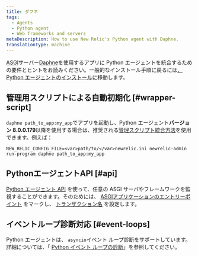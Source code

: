 ```yaml
---
title: ダフネ
tags:
  - Agents
  - Python agent
  - Web frameworks and servers
metaDescription: How to use New Relic's Python agent with Daphne.
translationType: machine
---
```


[ASGI](https://asgi.readthedocs.io/en/latest/)サーバー[Daphne](https://github.com/django/daphne)を使用するアプリに Python エージェントを統合するための要件とヒントをお読みください。一般的なインストール手順に戻るには[、Python エージェントのインストール](/docs/agents/python-agent/installation-configuration/python-agent-installation)に移動します。

## 管理用スクリプトによる自動初期化 [#wrapper-script]

`daphne path_to_app:my_app`でアプリを起動し、Python エージェント**バージョン 8.0.0.179**以降を使用する場合は、推奨される[管理スクリプト統合方法](/docs/agents/python-agent/installation-configuration/python-agent-installation#integration)を使用できます。例えば：

```
NEW_RELIC_CONFIG_FILE=<var>path/to/</var>newrelic.ini newrelic-admin run-program daphne path_to_app:my_app
```

## PythonエージェントAPI [#api]

[Python エージェント API](/docs/agents/python-agent/python-agent-api) を使って、任意の ASGI サーバやフレームワークを監視することができます。そのためには、 [ASGIアプリケーションのエントリーポイント](/docs/agents/python-agent/python-agent-api/asgiapplication-python-agent-api) をマークし、 [トランザクション名](/docs/agents/python-agent/python-agent-api/settransactionname-python-agent-api) を設定します。

## イベントループ診断対応 [#event-loops]

Python エージェントは、 `asyncio`イベント ループ診断をサポートしています。詳細については、「 [Python イベント ループの診断](/docs/agents/python-agent/supported-features/python-event-loop-diagnostics)」を参照してください。
